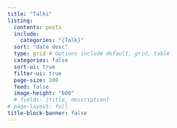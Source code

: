 ```yaml
---
title: "Talks"
listing:
  contents: posts
  include:
    categories: "{Talk}"
  sort: "date desc"
  type: grid # Options include default, grid, table
  categories: false
  sort-ui: true
  filter-ui: true
  page-size: 100
  feed: false
  image-height: "600"
  # fields: [title, description]
# page-layout: full
title-block-banner: false
---
```


